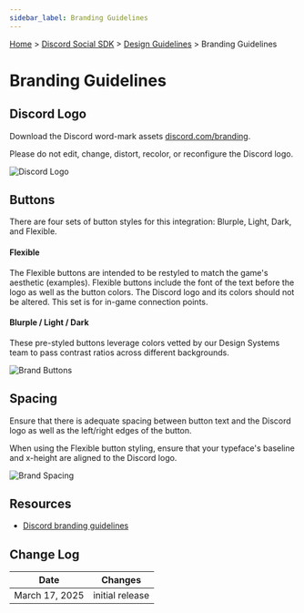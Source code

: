 ```yaml
---
sidebar_label: Branding Guidelines
---
```


[Home](#DOCS_INTRO) > [Discord Social SDK](#DOCS_DISCORD_SOCIAL_SDK_OVERVIEW) > [Design Guidelines](#DOCS_DISCORD_SOCIAL_SDK_DESIGN_GUIDELINES) > Branding Guidelines

# Branding Guidelines

## Discord Logo

Download the Discord word-mark assets [discord.com/branding](https://discord.com/branding).

Please do not edit, change, distort, recolor, or reconfigure the Discord logo.

![Discord Logo](images/social-sdk/design-guidelines/Brand-02.png)

## Buttons

There are four sets of button styles for this integration: Blurple, Light, Dark, and Flexible.

#### Flexible

The Flexible buttons are intended to be restyled to match the game's aesthetic (examples). Flexible buttons include the font of the text before the logo as well as the button colors. The Discord logo and its colors should not be altered. This set is for in-game connection points.

#### Blurple / Light / Dark

These pre-styled buttons leverage colors vetted by our Design Systems team to pass contrast ratios across different backgrounds.

![Brand Buttons](images/social-sdk/design-guidelines/Brand-03.png)

## Spacing

Ensure that there is adequate spacing between button text and the Discord logo as well as the left/right edges of the button.

When using the Flexible button styling, ensure that your typeface's baseline and x-height are aligned to the Discord logo.

![Brand Spacing](images/social-sdk/design-guidelines/Brand-04.png)

## Resources 

- [Discord branding guidelines](https://discord.com/branding)

## Change Log

| Date           | Changes         |
|----------------|-----------------|
| March 17, 2025 | initial release |
